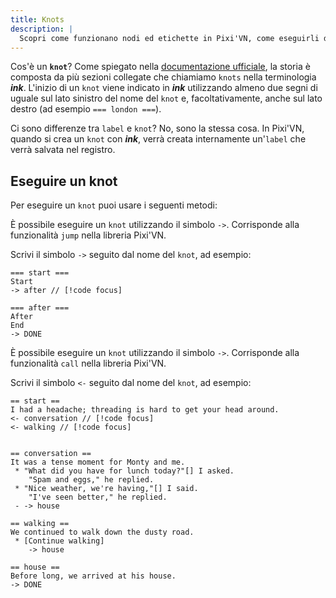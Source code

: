 ```yaml
---
title: Knots
description: |
  Scopri come funzionano nodi ed etichette in Pixi'VN, come eseguirli da script di ink o JavaScript e le differenze tra ink nativo e l'integrazione con Pixi'VN.
---
```



Cos'è un **`knot`**? Come spiegato nella [documentazione ufficiale](https://www.inklestudios.com/ink/web-tutorial/), la storia è composta da più sezioni collegate che chiamiamo `knots` nella terminologia **_ink_**. L'inizio di un `knot` viene indicato in **_ink_** utilizzando almeno due segni di uguale sul lato sinistro del nome del `knot` e, facoltativamente, anche sul lato destro (ad esempio `=== london ===`).

Ci sono differenze tra `label` e `knot`? No, sono la stessa cosa. In Pixi'VN, quando si crea un `knot` con **_ink_**, verrà creata internamente un'`label` che verrà salvata nel registro.

## Eseguire un knot

Per eseguire un `knot` puoi usare i seguenti metodi:

<Accordions>

<Accordion title="-> (jump)" id="->">

È possibile eseguire un `knot` utilizzando il simbolo `->`. Corrisponde alla funzionalità <DynamicLink href="/start/labels#jump-to-a-label">`jump`</DynamicLink> nella libreria Pixi'VN.

Scrivi il simbolo `->` seguito dal nome del `knot`, ad esempio:

```ink title="ink"
=== start ===
Start
-> after // [!code focus]

=== after ===
After
End
-> DONE
```

<NativeJumpExample />

</Accordion>

<Accordion title="<- (call)" id="<-">

È possibile eseguire un `knot` utilizzando il simbolo `->`. Corrisponde alla funzionalità <DynamicLink href="/start/labels#call-to-a-label">`call`</DynamicLink> nella libreria Pixi'VN.

Scrivi il simbolo `<-` seguito dal nome del `knot`, ad esempio:

```ink title="ink"
== start ==
I had a headache; threading is hard to get your head around.
<- conversation // [!code focus]
<- walking // [!code focus]


== conversation ==
It was a tense moment for Monty and me.
 * "What did you have for lunch today?"[] I asked.
    "Spam and eggs," he replied.
 * "Nice weather, we're having,"[] I said.
    "I've seen better," he replied.
 - -> house

== walking ==
We continued to walk down the dusty road.
 * [Continue walking]
    -> house

== house ==
Before long, we arrived at his house.
-> DONE
```

<NativeCallExample />

</Accordion>

</Accordions>
